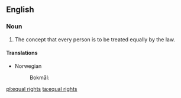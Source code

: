 ==English==
{{slim-wikipedia}}
===Noun===
{{en-plural noun|head=[[equal]] [[rights]]}}

# The concept that every person is to be treated equally by the law.

====Translations====
{{trans-top|concept of equal treatment}}
* Norwegian
*: Bokmål: {{t|nb|like rettigheter|p}}
{{trans-mid}}
{{trans-bottom}}

[[pl:equal rights]]
[[ta:equal rights]]